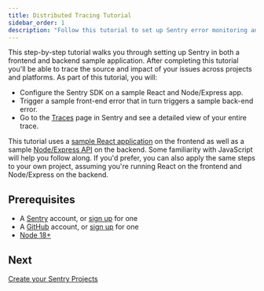 ```yaml
---
title: Distributed Tracing Tutorial
sidebar_order: 1
description: "Follow this tutorial to set up Sentry error monitoring and distributed tracing for a sample fullstack JavaScript application. By the end, you'll be able to trigger an error and a trace and see it in Sentry.io"
---
```


This step-by-step tutorial walks you through setting up Sentry in both a frontend and backend sample application. After completing this tutorial you'll be able to trace the source and impact of your issues across projects and platforms. As part of this tutorial, you will:

- Configure the Sentry SDK on a sample React and Node/Express app.
- Trigger a sample front-end error that in turn triggers a sample back-end error.
- Go to the [Traces](https://sentry.io/orgredirect/organizations/:orgslug/traces/) page in Sentry and see a detailed view of your entire trace.

This tutorial uses a [sample React application](https://github.com/getsentry/tracing-tutorial-frontend) on the frontend as well as a sample [Node/Express API](https://github.com/getsentry/tracing-tutorial-backend) on the backend. Some familiarity with JavaScript will help you follow along. If you'd prefer, you can also apply the same steps to your own project, assuming you're running React on the frontend and Node/Express on the backend.

## Prerequisites

- A [Sentry](https://sentry.io) account, or [sign up](https://sentry.io/signup/) for one
- A [GitHub](https://github.com/) account, or [sign up](https://github.com/join) for one
- [Node 18+](https://nodejs.org/en/download/)

## Next

[Create your Sentry Projects](/product/sentry-basics/distributed-tracing/create-new-project/)
